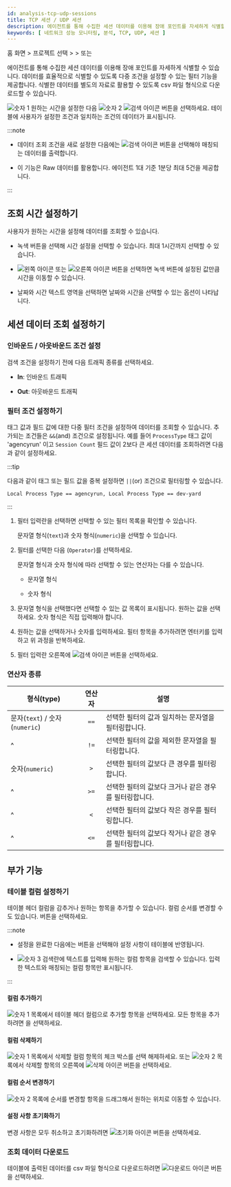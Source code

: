 ```yaml
---
id: analysis-tcp-udp-sessions
title: TCP 세션 / UDP 세션
description: 에이전트를 통해 수집한 세션 데이터를 이용해 장애 포인트를 자세하게 식별할 수 있습니다.
keywords: [ 네트워크 성능 모니터링, 분석, TCP, UDP, 세션 ]
---
```


홈 화면 &gt; 프로젝트 선택 &gt; <Cmdname sid="analysis" className="uitext" /> &gt; <Cmdname sid="MNU06850" className="uitext" /> 또는 <Cmdname sid="MNU06851" className="uitext" />

에이전트를 통해 수집한 세션 데이터를 이용해 장애 포인트를 자세하게 식별할 수 있습니다. 데이터를 효율적으로 식별할 수 있도록 다중 조건을 설정할 수 있는 필터 기능을 제공합니다. 식별한 데이터를 별도의 자료로 활용할 수 있도록 csv 파일 형식으로 다운로드할 수 있습니다.

<ImgLang img="npm-analaysis-tcp-udp.png" desc="세션 검색" />

![숫자 1](/img/number-01.png) 원하는 시간을 설정한 다음 ![숫자 2](/img/number-02.png) ![검색 아이콘](/img/ico-btn-search.png) 버튼을 선택하세요. 테이블에 사용자가 설정한 조건과 일치하는 조건의 데이터가 표시됩니다.

:::note

* 데이터 조회 조건을 새로 설정한 다음에는 ![검색 아이콘](/img/ico-btn-search.png) 버튼을 선택해야 매칭되는 데이터를 출력합니다.

* 이 기능은 Raw 데이터를 활용합니다. 에이전트 1대 기준 1분당 최대 5건을 제공합니다.

:::


## 조회 시간 설정하기

사용자가 원하는 시간을 설정해 데이터를 조회할 수 있습니다.

<ImgLang img='flexboard-time-set-select.png' desc='시간 선택 모드' className='noneborder' />

* 녹색 버튼을 선택해 시간 설정을 선택할 수 있습니다. 최대 1시간까지 선택할 수 있습니다.

* ![왼쪽 아이콘](/img/left-arrow.svg) 또는 ![오른쪽 아이콘](/img/right-arrow.svg) 버튼을 선택하면 녹색 버튼에 설정된 값만큼 시간을 이동할 수 있습니다.

* 날짜와 시간 텍스트 영역을 선택하면 날짜와 시간을 선택할 수 있는 옵션이 나타납니다.


## 세션 데이터 조회 설정하기

### 인바운드 / 아웃바운드 조건 설정

<ImgLang img="npm-analysis-select-in-out.png" desc="" />

검색 조건을 설정하기 전에 다음 트래픽 종류를 선택하세요.

* **In**: 인바운드 트래픽

* **Out**: 아웃바운드 트래픽

### 필터 조건 설정하기

태그 값과 필드 값에 대한 다중 필터 조건을 설정하여 데이터를 조회할 수 있습니다. 추가되는 조건들은 `&&`(and) 조건으로 설정됩니다. 예를 들어 `ProcessType` 태그 값이 'agencyrun' 이고 `Session Count` 필드 값이 2보다 큰 세션 데이터를 조회하려면 다음과 같이 설정하세요.

<ImgLang img="npm-analysis-filtering.png" desc="태그 필터링" />

:::tip

다음과 같이 태그 또는 필드 값을 중복 설정하면 `||`(or) 조건으로 필터링할 수 있습니다.

```text
Local Process Type == agencyrun, Local Process Type == dev-yard
```

:::

1. 필터 입력란을 선택하면 선택할 수 있는 필터 목록을 확인할 수 있습니다.

    문자열 형식(`text`)과 숫자 형식(`numeric`)을 선택할 수 있습니다.

    <ImgLang img='npm-analysis-field-list.png' desc='필드 목록' />

1. 필터를 선택한 다음 <Cmdname sid="operator" className="uitext" />(`Operator`)를 선택하세요. 

    문자열 형식과 숫자 형식에 따라 선택할 수 있는 연산자는 다를 수 있습니다.

    * 문자열 형식<br/><ImgLang img='npm-analysis-filter-text-operater.png' desc='' />

    * 숫자 형식<br/><ImgLang img='npm-analysis-filter-numeric-operater.png' desc='' />

1. 문자열 형식을 선택했다면 선택할 수 있는 값 목록이 표시됩니다. 원하는 값을 선택하세요. 숫자 형식은 직접 입력해야 합니다.

    <ImgLang img='npm-analysis-filter-text-val-list.png' desc='' />

1. 원하는 값을 선택하거나 숫자를 입력하세요. 필터 항목을 추가하려면 엔터키를 입력하고 위 과정을 반복하세요.

1. 필터 입력란 오른쪽에 ![검색 아이콘](/img/ico-btn-search.png) 버튼을 선택하세요.


### 연산자 종류

| 형식(type)                     | 연산자 | 설명                                                    |
| ------------------------------ | :----: | ------------------------------------------------------- |
| 문자(`text`) / 숫자(`numeric`) |  `==`  | 선택한 필터의 값과 일치하는 문자열을 필터링합니다. |
| ^                              |  `!=`  | 선택한 필터의 값을 제외한 문자열을 필터링합니다.   |
| 숫자(`numeric`)                |  `>`   | 선택한 필터의 값보다 큰 경우를 필터링합니다.            |
| ^                              |  `>=`  | 선택한 필터의 값보다 크거나 같은 경우를 필터링합니다.   |
| ^                              |  `<`   | 선택한 필터의 값보다 작은 경우를 필터링합니다.          |
| ^                              |  `<=`  | 선택한 필터의 값보다 작거나 같은 경우를 필터링합니다.   |


## 부가 기능

### 테이블 컬럼 설정하기

테이블 헤더 컬럼을 감추거나 원하는 항목을 추가할 수 있습니다. 컬럼 순서를 변경할 수도 있습니다. <Cmdname sid="BTN06441" className="uitext" /> 버튼을 선택하세요.

<ImgLang img="npm-analysis-column-settings.png" desc="컬럼 설정" />

:::note

* 설정을 완료한 다음에는 <Cmdname sid="BTN06053" className="uitext" /> 버튼을 선택해야 설정 사항이 테이블에 반영됩니다.

* ![숫자 3](/img/number-03.png) 검색란에 텍스트를 입력해 원하는 컬럼 항목을 검색할 수 있습니다. 입력한 텍스트와 매칭되는 컬럼 항목만 표시됩니다.

:::

#### 컬럼 추가하기

![숫자 1](/img/number-01.png) 목록에서 테이블 헤더 컬럼으로 추가할 항목을 선택하세요. 모든 항목을 추가하려면 <Cmdname sid="BTN06048" className="uitext" />을 선택하세요.

#### 컬럼 삭제하기

![숫자 1](/img/number-01.png) 목록에서 삭제할 컬럼 항목의 체크 박스를 선택 해제하세요. 또는 ![숫자 2](/img/number-02.png) 목록에서 삭제할 항목의 오른쪽에 ![삭제 아이콘](/img/ico-remove-white.svg) 버튼을 선택하세요.

#### 컬럼 순서 변경하기

![숫자 2](/img/number-02.png) 목록에 순서를 변경할 항목을 드래그해서 원하는 위치로 이동할 수 있습니다. 

#### 설정 사항 초기화하기

변경 사항은 모두 취소하고 초기화하려면 ![초기화 아이콘](/img/ico-reset.svg) <Cmdname sid="initialized" className="uitext" /> 버튼을 선택하세요.


### 조회 데이터 다운로드

테이블에 출력된 데이터를 csv 파일 형식으로 다운로드하려면 ![다운로드 아이콘](/img/ic-csv-download-ms.svg) 버튼을 선택하세요.